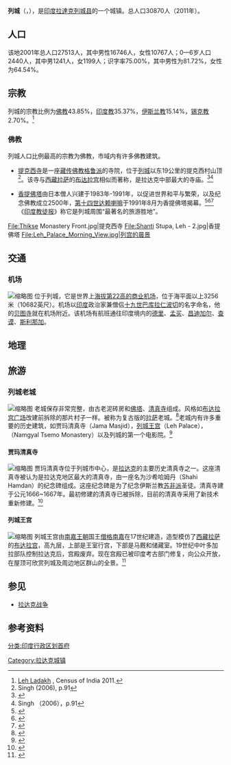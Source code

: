 {{Infobox settlement
| name                    = 列城
| native_name             = གླེ་<br>Leh
| native_name_lang        = 
| other_name              =
| settlement_type         = 城市
| image_skyline           = Leh Palace 2011.jpg
| image_size              = 280
| image_caption           = 列城王宫
| nickname                = 
| map_alt                 = 
| map_caption             = 
| pushpin_map             = Kashmir#India
| pushpin_label_position  = right
| pushpin_map_alt         = 
| pushpin_map_caption     = 
| coordinates             = {{coord|34|08|43.43|N|77|34|03.41|E|display=inline,title}}
| subdivision_type        = 国家
| subdivision_name        = {{flag|India}}
| subdivision_type1       = [[印度的邦和中央直辖区|邦]]
| subdivision_type2       = [[印度县级行政区划|县]]
| subdivision_name1       = [[拉達克|拉達克]]
| subdivision_name2       = [[列城县|列城县]]
| established_title       = <!-- Established -->
| established_date        = 
| founder                 = 
| named_for               = 
| government_type         =
| unit_pref               = Metric
| area_footnotes          = 
| area_total_km2          = 45,110
| area_rank               = 
| elevation_footnotes     = 
| elevation_m             = 3,500
| population_total        = 30870
| population_as_of        = 2011
| population_footnotes    = 
| population_density_km2  = auto
| population_rank         = 
| population_demonym      = 
| demographics_type1      = 语言
| demographics1_title1    = 常用语言
| demographics1_title2    = 
| demographics1_info2     = 
| demographics1_info1     = [[拉达克语|拉达克语]]，[[巴尔蒂语|巴尔蒂语]]，[[乌尔都语|乌尔都语]]，[[印地语|印地语]]，[[英语|英语]]<ref name="Language">{{Cite book |url=https://books.google.co.in/books?id=dlBjzE-1ML8C&lpg=PP1&pg=PA320#v=onepage&q&f=false |title=Languages of Belonging: Islam, Regional Identity, and the Making of Kashmir |last=Zutshi |first=Chitralekha |date=2004 |publisher=Hurst & Company |isbn=9781850656944 |language=en |access-date=2019-03-08 |archive-date=2020-07-13 |archive-url=https://web.archive.org/web/20200713122251/https://books.google.co.in/books?id=dlBjzE-1ML8C&lpg=PP1&pg=PA320#v=onepage&q&f=false |dead-url=no }}</ref>
| timezone1               = [[印度标准时间|IST]]
| utc_offset1             = +5:30
| postal_code_type        = <!-- [[邮政索引编号|PIN]] -->
| postal_code             = 
| registration_plate      =JK 10 
| website                 = {{URL|leh.gov.in}}
| footnotes               = 
}}
'''列城'''（{{lang-en|Leh}}，{{Bo|z=གླེ་|w=Gle}}），是[[印度|印度]][[拉達克|拉達克]][[列城县|列城县]]的一个城镇。总人口30870人（2011年）。

== 人口 ==
该地2001年总人口27513人，其中男性16746人，女性10767人；0—6岁人口2440人，其中男1241人，女1199人；识字率75.00%，其中男性为81.72%，女性为64.54%。

==宗教==
{{bar box
|title=列城宗教信仰统计（2011年）<ref name=census/>
|titlebar=#Fcd116
|left1=宗教
|right1=百分比
|float=right
|bars=
{{bar percent|[[佛教|佛教]]|#FFFF00|43.85}}
{{bar percent|[[印度教|印度教]]|#FF6600|35.37}}
{{bar percent|[[伊斯兰教|伊斯兰教]]|#009000|15.14}}
{{bar percent|[[锡克教|锡克教]]|#FF7601|2.70}}
{{bar percent|其他|#808080|2.94}}
}}
列城的宗教比例为[[佛教|佛教]]43.85%，[[印度教|印度教]]35.37%，[[伊斯兰教|伊斯兰教]]15.14%，[[锡克教|锡克教]]2.70%。<ref name=census>[http://www.census2011.co.in/data/town/800047-leh-ladakh-jammu-and-kashmir.html Leh Ladakh] {{Wayback|url=http://www.census2011.co.in/data/town/800047-leh-ladakh-jammu-and-kashmir.html |date=20201111231920 }}, Census of India 2011.</ref>

===佛教===
列城人口比例最高的宗教为佛教，市域内有许多佛教建筑。

*[[提克西寺|提克西寺]]是一座[[藏传佛教|藏传佛教]][[格鲁派|格鲁派]]的寺院，位于[[列城|列城]]以东19公里的提克西村山顶<ref>Singh (2006), p.91</ref>。该寺与[[西藏|西藏]][[拉萨|拉萨]]的[[布达拉宫|布达拉宫]]相似而著称，是拉达克中部最大的寺庙。<ref name=Willis>{{cite web|last1=Willis|first1=Jan|title=The Cho-mos of Ladakh: From Servants to Practitioners|url=http://archive.thebuddhadharma.com/issues/2004/summer/willis.htm|publisher=Buddhadharma: The Practitioner's Quarterly|accessdate=2014-09-29|deadurl=yes|archiveurl=https://archive.is/20140929170643/http://archive.thebuddhadharma.com/issues/2004/summer/willis.htm|archivedate=2014-09-29}}</ref><ref>Singh （2006），p.91 </ref>

*[[香提佛塔|香提佛塔]]由日本僧人兴建于1983年-1991年，以促进世界和平与繁荣，以及纪念佛教成立2500年，[[第十四世达赖喇嘛|第十四世达赖喇嘛]]于1991年8月为香提佛塔揭幕。<ref name="Temples">{{cite web|url=http://www.buddhist-temples.com/buddhist-monastery/ladakh/shanti-stupa.html|title=Shanti Stupa|publisher=Buddhist-temples.com|accessdate=2009-10-19|archive-date=2009-11-07|archive-url=https://web.archive.org/web/20091107155708/http://www.buddhist-temples.com/buddhist-monastery/ladakh/shanti-stupa.html|dead-url=no}}</ref><ref name = "bhasin">{{cite book|last= Bhasin|first=Sanjeev Kumar|title=Amazing land Ladakh: places, people, and culture|pages=119–20|chapter=Shanti Stupa|url=https://books.google.com/books?id=8IZloNzI8BgC&pg=PA120&dq=shanti+stupa+Ladakh&as_brr=3&client=firefox-a#v=onepage&q=shanti%20stupa%20Ladakh&f=false | isbn=978-81-7387-186-3 | year=2006 | publisher=Indus Publishing}}</ref><ref name="bajwa">{{cite book|last= Jagir Singh Bajwa, Ravinder Kaur|title=Tourism Management|pages=117|url=https://books.google.com/books?id=TVXCiwdwPxsC&pg=PA117&dq=shanti+stupa+Ladakh&lr=&as_brr=3&client=firefox-a#v=onepage&q=shanti%20stupa%20Ladakh&f=false | isbn=978-81-313-0047-3 | year=2007 | publisher=APH Publishing}}</ref>《[[印度教徒报|印度教徒报]]》称它是列城周围“最著名的旅游胜地”。

<gallery widths=180px heights=150px>
File:Thikse Monastery Front.jpg|提克西寺
File:Shanti Stupa, Leh - 2.jpg|香提佛塔
File:Leh_Palace_Morning_View.jpg|列宫的晨景
</gallery>

==交通==
===机场===
[[File:IXL_Front_2010.jpg|缩略图]]
{{le|巴库拉仁波切机场|Kushok Bakula Rimpochee Airport}}位于列城，它是世界上[[世界最高海拔机场列表|海拔第22高的商业机场]]，位于海平面以上3256米（10682英尺）。机场以[[印度|印度]]政治家兼僧侣[[十九世巴库拉仁波切|十九世巴库拉仁波切]]的名字命名，他的[[贝图寺|贝图寺]]就在机场附近。该机场有航班通往印度境内的[[德里|德里]]、[[孟买|孟买]]、[[昌迪加尔|昌迪加尔]]、[[查谟|查谟]]、[[斯利那加|斯利那加]]。








==地理==

{{Weather box
|location = 列城 (1951–1980)
|metric first = Yes
|single line = Yes
|Jan record high C = 8.3
|Feb record high C = 12.8
|Mar record high C = 19.4
|Apr record high C = 23.9
|May record high C = 28.9
|Jun record high C = 34.8
|Jul record high C = 34.0
|Aug record high C = 34.2
|Sep record high C = 30.6
|Oct record high C = 25.6
|Nov record high C = 20.0
|Dec record high C = 12.8
|year record high C = 34.8
|Jan high C = -2.0
|Feb high C = 1.5
|Mar high C = 6.5
|Apr high C = 12.3
|May high C = 16.2
|Jun high C = 21.8
|Jul high C = 25.0
|Aug high C = 25.3
|Sep high C = 21.7
|Oct high C = 14.6
|Nov high C = 7.9
|Dec high C = 2.3
|year high C = 12.8

|Jan mean C =  -8.2
|Feb mean C =  -4.8
|Mar mean C =  0.3
|Apr mean C = 5.6
|May mean C = 9.7
|Jun mean C = 14.6
|Jul mean C = 17.8
|Aug mean C = 17.7
|Sep mean C = 13.8
|Oct mean C = 6.8
|Nov mean C = 0.6
|Dec mean C = -4.8
|year mean C =  
|Jan low C = -14.4
|Feb low C = -11.0
|Mar low C = -5.9
|Apr low C = -1.1
|May low C = 3.2
|Jun low C = 7.4
|Jul low C = 10.5
|Aug low C = 10.0
|Sep low C = 5.8
|Oct low C = -1.0
|Nov low C = -6.7
|Dec low C = -11.8
|year low C = -1.3
|Jan record low C = -28.3
|Feb record low C = -26.4
|Mar record low C = -19.4
|Apr record low C = -12.8
|May record low C = -4.4
|Jun record low C = -1.1
|Jul record low C = 0.6
|Aug record low C = 1.5
|Sep record low C = -4.4
|Oct record low C = -8.5
|Nov record low C = -17.5
|Dec record low C = -25.6
|year record low C = -28.3
|rain colour = green
|Jan rain mm = 9.5
|Feb rain mm = 8.1
|Mar rain mm = 11.0
|Apr rain mm = 9.1
|May rain mm = 9.0
|Jun rain mm = 3.5
|Jul rain mm = 15.2
|Aug rain mm = 15.4
|Sep rain mm = 9.0
|Oct rain mm = 7.5
|Nov rain mm = 3.6
|Dec rain mm = 4.6
|year rain mm = 105.5
|Jan rain days = 1.3
|Feb rain days = 1.1
|Mar rain days = 1.3
|Apr rain days = 1.0
|May rain days = 1.1
|Jun rain days = 0.4
|Jul rain days = 2.1
|Aug rain days = 1.9
|Sep rain days = 1.2
|Oct rain days = 0.4
|Nov rain days = 0.5
|Dec rain days = 0.7
|year rain days = 13.0
|time day = 17:30 [[Indian_Standard_Time|IST]]
|Jan humidity = 51
|Feb humidity = 51
|Mar humidity = 46
|Apr humidity = 36
|May humidity = 30
|Jun humidity = 26
|Jul humidity = 33
|Aug humidity = 34
|Sep humidity = 31
|Oct humidity = 27
|Nov humidity = 40
|Dec humidity = 46
|year humidity = 
|source 1 = [[India_Meteorological_Department|India Meteorological Department]]<ref name= IMD >{{cite web
| url = http://www.imd.gov.in/section/climate/extreme/leh2.htm
| title = Leh Climatological Table Period: 1951–1980
| publisher = [[India_Meteorological_Department|India Meteorological Department]]
| access-date = April 11, 2015
| archive-url = https://web.archive.org/web/20180225132218/http://www.imd.gov.in/section/climate/extreme/leh2.htm
| archive-date = 25 February 2018
| url-status = dead
}}</ref><ref name=IMD2>{{cite web
| url = http://www.mausam.gov.in/WEBIMD/ClimatologicalAction.do?function=getStationDetails&actionParam=1&param=2&station=Leh 
| title = Leh Climatological Table Period: 1951–1980 
| publisher = India Meteorological Department 
| access-date = April 4, 2020 
| url-status = dead 
| archive-url = https://web.archive.org/web/20110721172646/http://www.mausam.gov.in/WEBIMD/ClimatologicalAction.do?function=getStationDetails&actionParam=1&param=2&station=Leh 
| archive-date = 21 July 2011}}</ref>

}}

==旅游==
===列城老城===
[[File:Leh_Old_Town_in_2009.jpg|缩略图]]
老城保存非常完整，由古老泥砖房和[[佛塔|佛塔]]、[[清真寺|清真寺]]组成。风格如[[布达拉宫广场|布达拉宫广场]]改建前拆除的那片村子一样。被称为复古版的[[拉萨|拉萨]]老城。<ref>{{Cite web |url = https://m.qyer.com/place/poi/V2UJYlFgBz5TZlI3/ |title = 列城老城 |language = zh |accessdate = 2019-03-08 }}</ref>老城内有许多重要的历史建筑，如贾玛清真寺（Jama Masjid），[[列城王宫|列城王宫]]（Leh Palace），{{le|纳杰东珠提西莫修道院|Namgyal Tsemo Monastery}}（Namgyal Tsemo Monastery）以及列城的第一个电影院。<ref>{{Cite web |url = https://www.lehladakhindia.com/old-town/ |title = OLD TOWN: LADAKH TRAVEL GUIDE |language = en |accessdate = 2019-03-08 |archive-date = 2020-12-19 |archive-url = https://web.archive.org/web/20201219113004/https://www.lehladakhindia.com/old-town/ |dead-url = no }}</ref>

====贾玛清真寺====
[[File:Leh_Old_Town_18_(Friar's_Balsam_Flickr).jpg|缩略图]]
贾玛清真寺位于列城市中心，是[[拉达克|拉达克]]的主要历史清真寺之一。这座清真寺被认为是拉达克地区最大的清真寺，由一座名为沙希哈姆丹（Shahi Hamdan）的纪念碑组成。这座纪念碑是为了纪念伊斯兰教[[苏非派|苏非派]]圣徒{{le|米尔·赛义德·阿里·哈马达尼|Mir Sayyid Ali Hamadani}}。清真寺建于公元1666~1667年。最初修建的清真寺已被拆除，目前的清真寺采用了新技术重新修建。<ref>{{Cite web |url = https://www.lehladakhindia.com/jama-masjid-ladakh/ |title = JAMA MASJID: LADAKH TRAVEL GUIDE |language = en |accessdate = 2019-03-08 |archive-date = 2020-12-18 |archive-url = https://web.archive.org/web/20201218190020/https://www.lehladakhindia.com/jama-masjid-ladakh/ |dead-url = no }}</ref>

====列城王宫====
{{主条目|列城王宫}}
[[File:Leh_Palace_2011.jpg|缩略图]]
列城王宫由[[南嘉王朝|南嘉王朝]]国王[[僧格南嘉|僧格南嘉]]在17世纪建造，造型模仿了[[西藏|西藏]][[拉萨|拉萨]]的[[布达拉宫|布达拉宫]]，高九层，上部是王室行宫，下部是马厩和储藏室。19世纪中叶多加拉部队控制拉达克后，宫殿废弃。现在宫殿已被印度考古部门修复，向公众开放，在屋顶可欣赏列城及周边地区群山的全景。<ref>{{cite web  | last = Staff  | language = en  | title = Monuments of India : Leh Palace  | publisher = ''iloveIndia.com''  | url = http://www.iloveindia.com/indian-monuments/leh-palace.html  | accessdate = 2010-02-04  | archive-date = 2012-07-08  | archive-url = https://www.webcitation.org/690xZc1RT?url=http://www.iloveindia.com/indian-monuments/leh-palace.html  | dead-url = no  }}</ref>

==参见==
*[[拉达克战争|拉达克战争]]

== 参考资料 ==
{{reflist}}

[[Category:拉达克城镇|Category:拉达克城镇]]
[[分类:印度行政区划首府|分类:印度行政区划首府]]
